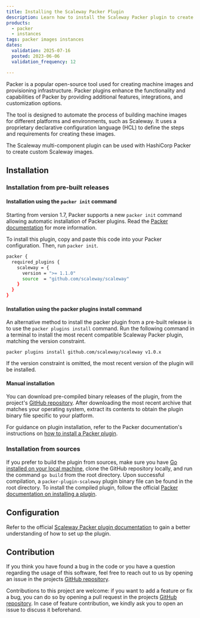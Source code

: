 ```yaml
---
title: Installing the Scaleway Packer Plugin
description: Learn how to install the Scaleway Packer plugin to create custom Scaleway images in this guide.
products:
  - packer
  - instances
tags: packer images instances
dates:
  validation: 2025-07-16
  posted: 2023-06-06
  validation_frequency: 12

---
```


Packer is a popular open-source tool used for creating machine images and provisioning infrastructure. Packer plugins enhance the functionality and capabilities of Packer by providing additional features, integrations, and customization options.

The tool is designed to automate the process of building machine images for different platforms and environments, such as Scaleway. It uses a proprietary declarative configuration language (HCL) to define the steps and requirements for creating these images.

The Scaleway multi-component plugin can be used with HashiCorp Packer to create custom Scaleway images.

## Installation

### Installation from pre-built releases

#### Installation using the `packer init` command

Starting from version 1.7, Packer supports a new `packer init` command allowing automatic installation of Packer plugins. Read the [Packer documentation](https://www.packer.io/docs/commands/init) for more information.

To install this plugin, copy and paste this code into your Packer configuration. Then, run `packer init`.

```sh
packer {
  required_plugins {
    scaleway = {
      version = ">= 1.1.0"
      source  = "github.com/scaleway/scaleway"
    }
  }
}
```

#### Installation using the packer plugins install command

An alternative method to install the packer plugin from a pre-built release is to use the `packer plugins install` command.
Run the following command in a terminal to install the most recent compatible Scaleway Packer plugin, matching the version constraint.

```
packer plugins install github.com/scaleway/scaleway v1.0.x
```

<Message type="tip">
    If the version constraint is omitted, the most recent version of the plugin will be installed.
</Message>

#### Manual installation

You can download pre-compiled binary releases of the plugin, from the project's [GitHub repository](https://github.com/scaleway/packer-plugin-scaleway/releases). After downloading the most recent archive that matches your operating system, extract its contents to obtain the plugin binary file specific to your platform.

For guidance on plugin installation, refer to the Packer documentation's instructions on [how to install a Packer plugin](https://www.packer.io/docs/extending/plugins/#installing-plugins).

### Installation from sources

If you prefer to build the plugin from sources, make sure you have [Go installed on your local machine](/tutorials/install-golang-ubuntu-bionic/), clone the GitHub repository locally, and run the command `go build` from the root directory. Upon successful compilation, a `packer-plugin-scaleway` plugin binary file can be found in the root directory. To install the compiled plugin, follow the official [Packer documentation on installing a plugin](https://developer.hashicorp.com/packer/docs/plugins#installing-plugins).

## Configuration

Refer to the official [Scaleway Packer plugin documentation](https://github.com/scaleway/packer-plugin-scaleway/tree/main/docs) to gain a better understanding of how to set up the plugin.

## Contribution

If you think you have found a bug in the code or you have a question regarding the usage of this software, feel free to reach out to us by opening an issue in the projects [GitHub repository](https://github.com/scaleway/packer-plugin-scaleway).

Contributions to this project are welcome: if you want to add a feature or fix a bug, you can do so by opening a pull request in the projects [GitHub repository](https://github.com/scaleway/packer-plugin-scaleway). In case of feature contribution, we kindly ask you to open an issue to discuss it beforehand.